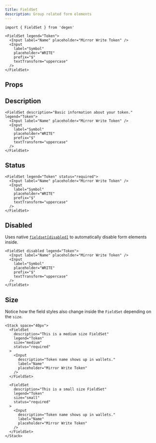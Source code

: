 ```yaml
---
title: FieldSet
description: Group related form elements
---
```


```tsx
import { FieldSet } from 'degen'
```

```tsx live=true expand=true
<FieldSet legend="Token">
  <Input label="Name" placeholder="Mirror Write Token" />
  <Input
    label="Symbol"
    placeholder="WRITE"
    prefix="$"
    textTransform="uppercase"
  />
</FieldSet>
```

## Props

<PropsTable sourceLink={sourceLink} types={types} />

## Description

```tsx live=true
<FieldSet description="Basic information about your token." legend="Token">
  <Input label="Name" placeholder="Mirror Write Token" />
  <Input
    label="Symbol"
    placeholder="WRITE"
    prefix="$"
    textTransform="uppercase"
  />
</FieldSet>
```

## Status

```tsx live=true
<FieldSet legend="Token" status="required">
  <Input label="Name" placeholder="Mirror Write Token" />
  <Input
    label="Symbol"
    placeholder="WRITE"
    prefix="$"
    textTransform="uppercase"
  />
</FieldSet>
```

## Disabled

Uses native [`fieldset[disabled]`](https://developer.mozilla.org/en-US/docs/Web/HTML/Element/fieldset#attr-disabled) to automatically disable form elements inside.

```tsx live=true
<FieldSet disabled legend="Token">
  <Input label="Name" placeholder="Mirror Write Token" />
  <Input
    label="Symbol"
    placeholder="WRITE"
    prefix="$"
    textTransform="uppercase"
  />
</FieldSet>
```

## Size

Notice how the field styles also change inside the `FieldSet` depending on the `size`.

```tsx live=true
<Stack space="40px">
  <FieldSet
    description="This is a medium size FieldSet"
    legend="Token"
    size="medium"
    status="required"
  >
    <Input
      description="Token name shows up in wallets."
      label="Name"
      placeholder="Mirror Write Token"
    />
  </FieldSet>

  <FieldSet
    description="This is a small size FieldSet"
    legend="Token"
    size="small"
    status="required"
  >
    <Input
      description="Token name shows up in wallets."
      label="Name"
      placeholder="Mirror Write Token"
    />
  </FieldSet>
</Stack>
```
